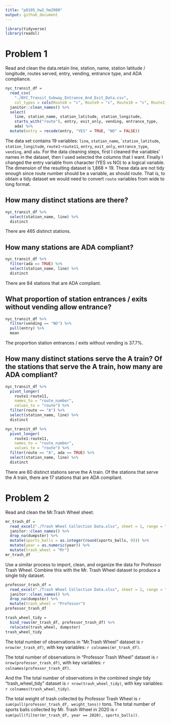 ```yaml
---
title: "p8105_hw2_hm2900"
output: github_document
---
```


```r
library(tidyverse)
library(readxl)
```

# Problem 1

Read and clean the data.retain line, station, name, station latitude / longitude, routes served, entry, vending, entrance type, and ADA compliance.

```r
nyc_transit_df = 
  read_csv(
    "./NYC_Transit_Subway_Entrance_And_Exit_Data.csv", 
    col_types = cols(Route8 = "c", Route9 = "c", Route10 = "c", Route11 = "c")) %>% 
  janitor::clean_names() %>%
  select(
    line, station_name, station_latitude, station_longitude, 
    starts_with("route"), entry, exit_only, vending, entrance_type, 
    ada) %>% 
  mutate(entry = recode(entry, "YES" = TRUE, "NO" = FALSE))
```

The data set contains 19 variables: `line`, `station_name`, ``station_latitude`, `station_longitude`, `route1`-`route11`, `entry`, `exit_only`, `entrance_type`, `vending`, and `ada`. 
For the data cleaning steps, first I cleaned the variables' names in the dataset, then I used selected the columns that I want. Finally I changed the entry variable from character (YES vs NO) to a logical variable. The dimension of the resulting dataset is 1,868 × 19. 
These data are not tidy enough since route number should be a variable, as should route. That is, to obtain a tidy dataset we would need to convert `route` variables from wide to long format.

## How many distinct stations are there?

```r
nyc_transit_df %>% 
  select(station_name, line) %>% 
  distinct
```

There are 465 distinct stations.

## How many stations are ADA compliant?

```r
nyc_transit_df %>% 
  filter(ada == TRUE) %>%
  select(station_name, line) %>% 
  distinct 
```

There are 84 stations that are ADA compliant.

## What proportion of station entrances / exits without vending allow entrance?

```r
nyc_transit_df %>%
  filter(vending == "NO") %>% 
  pull(entry) %>% 
  mean
```

The proportion station entrances / exits without vending is 37.7%.

## How many distinct stations serve the A train? Of the stations that serve the A train, how many are ADA compliant?

```r
nyc_transit_df %>% 
  pivot_longer(
    route1:route11,
    names_to = "route_number",
    values_to = "route") %>% 
  filter(route == "A") %>% 
  select(station_name, line) %>% 
  distinct

nyc_transit_df %>% 
  pivot_longer(
    route1:route11,
    names_to = "route_number",
    values_to = "route") %>% 
  filter(route == "A", ada == TRUE) %>% 
  select(station_name, line) %>% 
  distinct
```

There are 60 distinct stations serve the A train. Of the stations that serve the A train, there are 17 stations that are ADA compliant.


# Problem 2

Read and clean the Mr.Trash Wheel sheet.

```r
mr_trash_df = 
  read_excel("./Trash Wheel Collection Data.xlsx", sheet = 1, range = "A2:N550") %>%
  janitor::clean_names() %>%
  drop_na(dumpster) %>% 
  mutate(sports_balls = as.integer(round(sports_balls, 0))) %>%
  mutate(year = as.numeric(year)) %>%
  mutate(trash_wheel = "Mr")
mr_trash_df
```

Use a similar process to import, clean, and organize the data for Professor Trash Wheel. Combine this with the Mr. Trash Wheel dataset to produce a single tidy dataset.

```r
professor_trash_df = 
  read_excel("./Trash Wheel Collection Data.xlsx", sheet = 2, range = "A2:M97") %>%
  janitor::clean_names() %>%
  drop_na(dumpster) %>%
  mutate(trash_wheel = "Professor")
professor_trash_df

trash_wheel_tidy = 
  bind_rows(mr_trash_df, professor_trash_df) %>%
  relocate(trash_wheel, dumpster)
trash_wheel_tidy
```

The total number of observations in "Mr.Trash Wheel" dataset is `r nrow(mr_trash_df)`, with key variables: `r colnames(mr_trash_df)`. 

The total number of observations in "Professor Trash Wheel" dataset is `r nrow(professor_trash_df)`, with key variables: `r colnames(professor_trash_df)`. 

And the The total number of observations in the combined single tidy "trash_wheel_tidy" dataset is `r nrow(trash_wheel_tidy)`, with key variables: `r colnames(trash_wheel_tidy)`. 

The total weight of trash collected by Professor Trash Wheel is `r sum(pull(professor_trash_df, weight_tons))` tons.
The total number of sports balls collected by Mr. Trash Wheel in 2020 is `r sum(pull(filter(mr_trash_df, year == 2020), sports_balls))`.










































